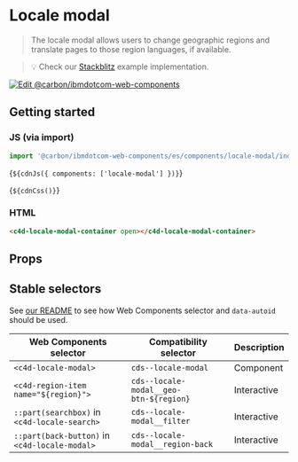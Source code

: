 
# Locale modal

> The locale modal allows users to change geographic regions and translate pages
> to those region languages, if available.

> 💡 Check our
> [Stackblitz](https://stackblitz.com/github/carbon-design-system/carbon-for-ibm-dotcom/tree/main/packages/web-components/examples/stackblitz/components/locale-modal)
> example implementation.

[![Edit @carbon/ibmdotcom-web-components](https://developer.stackblitz.com/img/open_in_stackblitz.svg)](https://stackblitz.com/github/carbon-design-system/carbon-for-ibm-dotcom/tree/main/packages/web-components/examples/codesandbox/components/locale-modal)

## Getting started

### JS (via import)

```javascript
import '@carbon/ibmdotcom-web-components/es/components/locale-modal/index.js';
```

<Markdown>{`${cdnJs({ components: ['locale-modal'] })}`}</Markdown>

<Markdown>{`${cdnCss()}`}</Markdown>

### HTML

```html
<c4d-locale-modal-container open></c4d-locale-modal-container>
```

## Props

<Props of="c4d-locale-modal-container" />

## Stable selectors

See
[our README](https://github.com/carbon-design-system/carbon-for-ibm-dotcom/tree/main/packages/web-components#stable-selectors-for-analytics-and-integratione2e-testing-in-web-components)
to see how Web Components selector and `data-autoid` should be used.

| Web Components selector                       | Compatibility selector                 | Description |
| --------------------------------------------- | -------------------------------------- | ----------- |
| `<c4d-locale-modal>`                          | `cds--locale-modal`                    | Component   |
| `<c4d-region-item name="${region}">`          | `cds--locale-modal__geo-btn-${region}` | Interactive |
| `::part(searchbox)` in `<c4d-locale-search>`  | `cds--locale-modal__filter`            | Interactive |
| `::part(back-button)` in `<c4d-locale-modal>` | `cds--locale-modal__region-back`       | Interactive |
